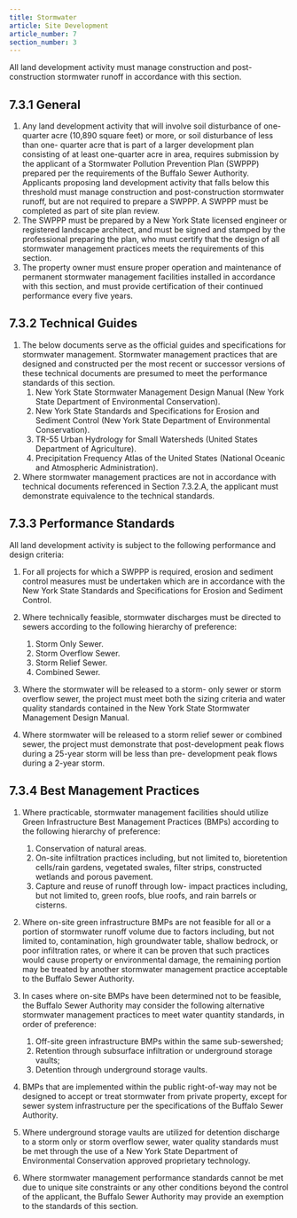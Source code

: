 ```yaml
---
title: Stormwater
article: Site Development
article_number: 7
section_number: 3
---
```


All land development activity must manage construction and post-construction stormwater runoff in accordance with this section.

## 7.3.1 General

1. Any land development activity that will involve soil disturbance of one-quarter acre (10,890 square feet) or more, or soil disturbance of less than one- quarter acre that is part of a larger development plan consisting of at least one-quarter acre in area, requires submission by the applicant of a Stormwater Pollution Prevention Plan (SWPPP) prepared per the requirements of the Buffalo Sewer Authority. Applicants proposing land development activity that falls below this threshold must manage construction and post-construction stormwater runoff, but are not required to prepare a SWPPP. A SWPPP must be completed as part of site plan review.
2. The SWPPP must be prepared by a New York State licensed engineer or registered landscape architect, and must be signed and stamped
   by the professional preparing the plan, who must certify that the design of all stormwater
   management practices meets the requirements of this section.
3. The property owner must ensure proper operation and maintenance of permanent stormwater management facilities installed in accordance with this section, and must provide certification of their continued performance every five years.

## 7.3.2 Technical Guides

1. The below documents serve as the official guides and specifications for stormwater management. Stormwater management practices that are designed and constructed per the most recent or successor versions of these technical documents are presumed to meet the performance standards of this section.
   1. New York State Stormwater Management Design Manual (New York State Department of Environmental Conservation).
   2. New York State Standards and Specifications for Erosion and Sediment Control (New
      York State Department of Environmental Conservation).
   3. TR-55 Urban Hydrology for Small Watersheds (United States Department of Agriculture).
   4. Precipitation Frequency Atlas of the United States (National Oceanic and Atmospheric Administration).
2. Where stormwater management practices are not in accordance with technical documents referenced in Section 7.3.2.A, the applicant must demonstrate equivalence to the technical standards.

## 7.3.3 Performance Standards

All land development activity is subject to the following performance and design criteria:

1. For all projects for which a SWPPP is required, erosion and sediment control measures must be undertaken which are in accordance with the New York State Standards and Specifications for Erosion and Sediment Control.
2. Where technically feasible, stormwater discharges must be directed to sewers according to the following hierarchy of preference:

   1. Storm Only Sewer.
   2. Storm Overflow Sewer.
   3. Storm Relief Sewer.
   4. Combined Sewer.

3. Where the stormwater will be released to a storm- only sewer or storm overflow sewer, the project must meet both the sizing criteria and water quality standards contained in the New York State Stormwater Management Design Manual.
4. Where stormwater will be released to a storm relief sewer or combined sewer, the project must demonstrate that post-development peak flows during a 25-year storm will be less than pre- development peak flows during a 2-year storm.

## 7.3.4 Best Management Practices

1. Where practicable, stormwater management facilities should utilize Green Infrastructure Best Management Practices (BMPs) according to the following hierarchy of preference:

   1. Conservation of natural areas.
   2. On-site infiltration practices including, but not limited to, bioretention cells/rain gardens, vegetated swales, filter strips, constructed wetlands and porous pavement.
   3. Capture and reuse of runoff through low- impact practices including, but not limited to, green roofs, blue roofs, and rain barrels or cisterns.

2. Where on-site green infrastructure BMPs are not feasible for all or a portion of stormwater runoff volume due to factors including, but not limited to, contamination, high groundwater table, shallow bedrock, or poor infiltration rates, or where it
   can be proven that such practices would cause property or environmental damage, the remaining portion may be treated by another stormwater management practice acceptable to the Buffalo Sewer Authority.
3. In cases where on-site BMPs have been determined not to be feasible, the Buffalo Sewer Authority may consider the following alternative stormwater management practices to meet water quantity standards, in order of preference:
   1. Off-site green infrastructure BMPs within the same sub-sewershed;
   2. Retention through subsurface infiltration or underground storage vaults;
   3. Detention through underground storage vaults.
4. BMPs that are implemented within the public right-of-way may not be designed to accept or treat stormwater from private property, except for sewer system infrastructure per the specifications of the Buffalo Sewer Authority.
5. Where underground storage vaults are utilized for detention discharge to a storm only or storm overflow sewer, water quality standards must be met through the use of a New York State Department of Environmental Conservation approved proprietary technology.
6. Where stormwater management performance standards cannot be met due to unique site constraints or any other conditions beyond the control of the applicant, the Buffalo Sewer Authority may provide an exemption to the standards of this section.
